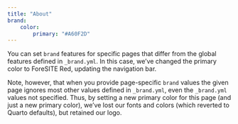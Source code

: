 ```yaml
---
title: "About"
brand:
    color:
        primary: "#A60F2D"
---
```


You can set `brand` features for specific pages that differ from the global features defined in `_brand.yml`. In this case, we've changed the primary color to ForeSITE Red, updating the navigation bar.

Note, however, that when you provide page-specific `brand` values the given page ignores most other values defined in `_brand.yml`, even the `_brand.yml` values not specified. Thus, by setting a new primary color for this page (and just a new primary color), we've lost our fonts and colors (which reverted to Quarto defaults), but retained our logo.